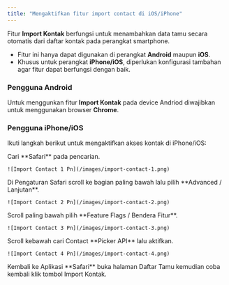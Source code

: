 ```yaml
---
title: "Mengaktifkan fitur import contact di iOS/iPhone"
---
```



Fitur **Import Kontak** berfungsi untuk menambahkan data tamu secara otomatis dari daftar kontak pada perangkat smartphone.

- Fitur ini hanya dapat digunakan di perangkat **Android** maupun **iOS**.
- Khusus untuk perangkat **iPhone/iOS**, diperlukan konfigurasi tambahan agar fitur dapat berfungsi dengan baik.

### Pengguna Android

Untuk menggunkan fitur **Import Kontak** pada device Andriod diwajibkan untuk menggunakan browser **Chrome**.

### Pengguna iPhone/iOS

Ikuti langkah berikut untuk mengaktifkan akses kontak di iPhone/iOS:

<Steps>
  <Step title="Buka aplikasi Settings (Pengaturan). " stepNumber={1}>
    Cari **Safari** pada pencarian.

    ![Import Contact 1 Pn](/images/import-contact-1.png)
  </Step>
  <Step title="Pengaturan Safari">
    Di Pengaturan Safari scroll ke bagian paling bawah lalu pilih **Advanced / Lanjutan**.

    ![Import Contact 2 Pn](/images/import-contact-2.png)
  </Step>
  <Step title="Advanced / Lanjutan">
    Scroll paling bawah pilih **Feature Flags / Bendera Fitur**.

    ![Import Contact 3 Pn](/images/import-contact-3.png)
  </Step>
  <Step title="Feature Flags / Bendera Fitur">
    Scroll kebawah cari Contact **Picker API** lalu aktifkan.

    ![Import Contact 4 Pn](/images/import-contact-4.png)
  </Step>
  <Step title="Pengaturan Selesai">
    Kembali ke Aplikasi **Safari** buka halaman Daftar Tamu kemudian coba kembali klik tombol Import Kontak.
  </Step>
</Steps>
